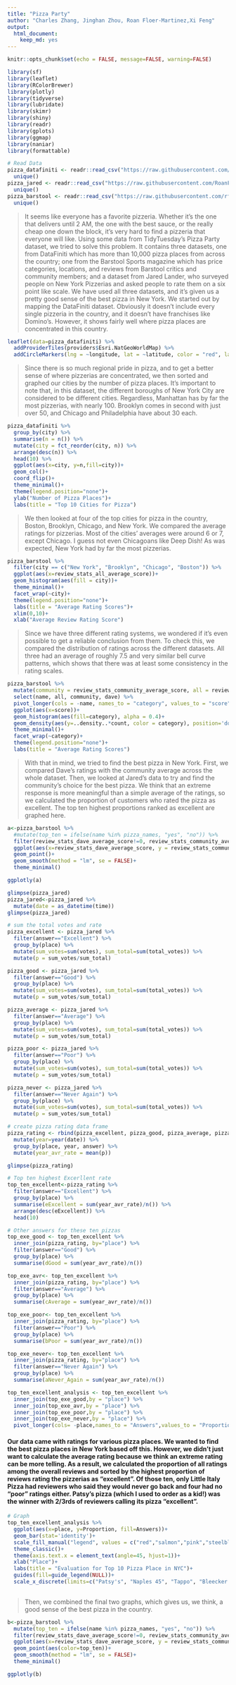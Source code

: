 ```yaml
---
title: "Pizza Party"
author: "Charles Zhang, Jinghan Zhou, Roan Floer-Martinez,Xi Feng"
output: 
  html_document:
    keep_md: yes
---
```


```r
knitr::opts_chunk$set(echo = FALSE, message=FALSE, warning=FALSE)
```

```r
library(sf) 
library(leaflet)
library(RColorBrewer)
library(plotly)
library(tidyverse)
library(lubridate)
library(skimr) 
library(shiny)
library(readr)
library(gplots) 
library(ggmap)
library(naniar) 
library(formattable)
```

```r
# Read Data
pizza_datafiniti <- readr::read_csv("https://raw.githubusercontent.com/rfordatascience/tidytuesday/master/data/2019/2019-10-01/pizza_datafiniti.csv") %>% 
  unique()
pizza_jared <- readr::read_csv("https://raw.githubusercontent.com/RoanFM/Compsci-final/master/Data/pizza_jared.csv") %>% 
  unique() 
pizza_barstool <- readr::read_csv("https://raw.githubusercontent.com/rfordatascience/tidytuesday/master/data/2019/2019-10-01/pizza_barstool.csv") %>% 
  unique()
```

>It seems like everyone has a favorite pizzeria. Whether it’s the one that delivers until 2 AM, the one with the best sauce, or the really cheap one down the block, it’s very hard to find a pizzeria that everyone will like. 
Using some data from TidyTuesday’s Pizza Party dataset, we tried to solve this problem. It contains three datasets, one from DataFiniti which has more than 10,000 pizza places from across the country; one from the Barstool Sports magazine which has price categories, locations, and reviews from Barstool critics and community members; and a dataset from Jared Lander, who surveyed people on New York Pizzerias and asked people to rate them on a six point like scale. We have used all three datasets, and it’s given us a pretty good sense of the best pizza in New York. 
We started out by mapping the DataFiniti dataset. Obviously it doesn’t include every single pizzeria in the country, and it doesn’t have franchises like Domino’s. However, it shows fairly well where pizza places are concentrated in this country. 


```r
leaflet(data=pizza_datafiniti) %>% 
  addProviderTiles(providers$Esri.NatGeoWorldMap) %>% 
  addCircleMarkers(lng = ~longitude, lat = ~latitude, color = "red", label=~name,stroke = FALSE, fillOpacity = 0.5, radius = 2.2)
```

>Since there is so much regional pride in pizza, and to get a better sense of where pizzerias are concentrated, we then sorted and graphed our cities by the number of pizza places. It’s important to note that, in this dataset, the different boroughs of New York City are considered to be different cities. Regardless, Manhattan has by far the most pizzerias, with nearly 100. Brooklyn comes in second with just over 50, and Chicago and Philadelphia have about 30 each. 

```r
pizza_datafiniti %>% 
  group_by(city) %>% 
  summarise(n = n()) %>%
  mutate(city = fct_reorder(city, n)) %>% 
  arrange(desc(n)) %>% 
  head(10) %>% 
  ggplot(aes(x=city, y=n,fill=city))+
  geom_col()+
  coord_flip()+
  theme_minimal()+
  theme(legend.position="none")+
  ylab("Number of Pizza Places")+
  labs(title = "Top 10 Cities for Pizza")
```

>	We then looked at four of the top cities for pizza in the country, Boston, Brooklyn, Chicago, and New York. We compared the average ratings for pizzerias. Most of the cities’ averages were around 6 or 7, except Chicago. I guess not even Chicagoans like Deep Dish! As was expected, New York had by far the most pizzerias. 

```r
pizza_barstool %>% 
  filter(city == c("New York", "Brooklyn", "Chicago", "Boston")) %>% 
  ggplot(aes(x=review_stats_all_average_score))+
  geom_histogram(aes(fill = city))+
  theme_minimal()+
  facet_wrap(~city)+
  theme(legend.position="none")+
  labs(title = "Average Rating Scores")+
  xlim(0,10)+
  xlab("Average Review Rating Score")
```

>Since we have three different rating systems, we wondered if it’s even possible to get a reliable conclusion from them. To check this, we compared the distribution of ratings across the different datasets. All three had an average of roughly 7.5 and very similar bell curve patterns, which shows that there was at least some consistency in the rating scales. 

```r
pizza_barstool %>% 
  mutate(community = review_stats_community_average_score, all = review_stats_all_average_score, dave = review_stats_dave_average_score) %>% 
  select(name, all, community, dave) %>% 
  pivot_longer(cols = -name, names_to = "category", values_to = "score") %>% 
  ggplot(aes(x=score))+
  geom_histogram(aes(fill=category), alpha = 0.4)+
  geom_density(aes(y=..density..*count, color = category), position='dodge', alpha = 0, size= 1)+
  theme_minimal()+
  facet_wrap(~category)+
  theme(legend.position="none")+
  labs(title = "Average Rating Scores")
```

>With that in mind, we tried to find the best pizza in New York. First, we compared Dave’s ratings with the community average across the whole dataset. 
Then, we looked at Jared’s data to try and find the community’s choice for the best pizza. We think that an extreme response is more meaningful than a simple average of the ratings, so we calculated the proportion of customers who rated the pizza as excellent. The top ten highest proportions ranked as excellent are graphed here.


```r
a<-pizza_barstool %>% 
  #mutate(top_ten = ifelse(name %in% pizza_names, "yes", "no")) %>% 
  filter(review_stats_dave_average_score!=0, review_stats_community_average_score!=0) %>% 
  ggplot(aes(x=review_stats_dave_average_score, y = review_stats_community_average_score, label=name))+
  geom_point()+
  geom_smooth(method = "lm", se = FALSE)+
  theme_minimal()

ggplotly(a)
```


```r
glimpse(pizza_jared)
pizza_jared<-pizza_jared %>% 
  mutate(date = as_datetime(time)) 
glimpse(pizza_jared)
```

```r
# sum the total votes and rate
pizza_excellent <- pizza_jared %>% 
  filter(answer=="Excellent") %>% 
  group_by(place) %>% 
  mutate(sum_votes=sum(votes), sum_total=sum(total_votes)) %>% 
  mutate(p = sum_votes/sum_total)

pizza_good <- pizza_jared %>% 
  filter(answer=="Good") %>% 
  group_by(place) %>% 
  mutate(sum_votes=sum(votes), sum_total=sum(total_votes)) %>% 
  mutate(p = sum_votes/sum_total)

pizza_average <- pizza_jared %>% 
  filter(answer=="Average") %>% 
  group_by(place) %>% 
  mutate(sum_votes=sum(votes), sum_total=sum(total_votes)) %>% 
  mutate(p = sum_votes/sum_total)

pizza_poor <- pizza_jared %>% 
  filter(answer=="Poor") %>% 
  group_by(place) %>% 
  mutate(sum_votes=sum(votes), sum_total=sum(total_votes)) %>% 
  mutate(p = sum_votes/sum_total)

pizza_never <- pizza_jared %>% 
  filter(answer=="Never Again") %>% 
  group_by(place) %>% 
  mutate(sum_votes=sum(votes), sum_total=sum(total_votes)) %>% 
  mutate(p = sum_votes/sum_total)

# create pizza rating data frame
pizza_rating <- rbind(pizza_excellent, pizza_good, pizza_average, pizza_poor, pizza_never) %>% 
  mutate(year=year(date)) %>% 
  group_by(place, year, answer) %>% 
  mutate(year_avr_rate = mean(p)) 

glimpse(pizza_rating)
```
```r
# Top ten highest Excerllent rate 
top_ten_excellent<-pizza_rating %>% 
  filter(answer=="Excellent") %>% 
  group_by(place) %>% 
  summarise(eExcellent = sum(year_avr_rate)/n()) %>% 
  arrange(desc(eExcellent)) %>% 
  head(10) 

# Other answers for these ten pizzas
top_exe_good <- top_ten_excellent %>% 
  inner_join(pizza_rating, by="place") %>% 
  filter(answer=="Good") %>% 
  group_by(place) %>% 
  summarise(dGood = sum(year_avr_rate)/n()) 

top_exe_avr<- top_ten_excellent %>% 
  inner_join(pizza_rating, by="place") %>% 
  filter(answer=="Average") %>% 
  group_by(place) %>% 
  summarise(cAverage = sum(year_avr_rate)/n()) 

top_exe_poor<- top_ten_excellent %>% 
  inner_join(pizza_rating, by="place") %>% 
  filter(answer=="Poor") %>% 
  group_by(place) %>% 
  summarise(bPoor = sum(year_avr_rate)/n()) 

top_exe_never<- top_ten_excellent %>% 
  inner_join(pizza_rating, by="place") %>% 
  filter(answer=="Never Again") %>% 
  group_by(place) %>% 
  summarise(aNever_Again = sum(year_avr_rate)/n())

top_ten_excellent_analysis <- top_ten_excellent %>% 
  inner_join(top_exe_good,by = "place") %>% 
  inner_join(top_exe_avr,by = "place") %>% 
  inner_join(top_exe_poor,by = "place") %>% 
  inner_join(top_exe_never,by = "place") %>% 
  pivot_longer(cols= -place,names_to = "Answers",values_to = "Proportion") 

```

#### Our data came with ratings for various pizza places. We wanted to find the best pizza places in New York based off this. However, we didn't just want to calculate the average rating because we think an extreme rating can be more telling. As a result, we calculated the proportion of all ratings among the overall reviews and sorted by the highest proportion of reviews rating the pizzerias as "excellent". Of those ten, only Little Italy Pizza had reviewers who said they would never go back and four had no "poor" ratings either. Patsy's pizza (which I used to order as a kid!) was the winner with 2/3rds of reviewers calling its pizza "excellent". 

```r
# Graph
top_ten_excellent_analysis %>% 
  ggplot(aes(x=place, y=Proportion, fill=Answers))+
  geom_bar(stat='identity')+
  scale_fill_manual("legend", values = c("red","salmon","pink","steelblue1","steelblue4"), label = c("Never Again","Poor","Average","Good","Excellent"))+
  theme_classic()+
  theme(axis.text.x = element_text(angle=45, hjust=1))+
  xlab("Place")+
  labs(title = "Evaluation for Top 10 Pizza Place in NYC")+
  guides(fill=guide_legend(NULL))+
  scale_x_discrete(limits=c("Patsy's", "Naples 45", "Tappo", "Bleecker Street Pizza", "Little Italy Pizza", "Artichoke Basille's Pizza", "Spunto", "Gotham Pizza", "5 Boroughs Pizza", "Pizza Bash"))
  
```

>Then, we combined the final two graphs, which gives us, we think, a good sense of the best pizza in the country. 

```r
b<-pizza_barstool %>% 
  mutate(top_ten = ifelse(name %in% pizza_names, "yes", "no")) %>% 
  filter(review_stats_dave_average_score!=0, review_stats_community_average_score!=0) %>% 
  ggplot(aes(x=review_stats_dave_average_score, y = review_stats_community_average_score, label=name))+
  geom_point(aes(color=top_ten))+
  geom_smooth(method = "lm", se = FALSE)+
  theme_minimal()

ggplotly(b)

```






